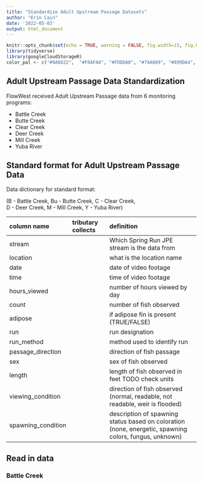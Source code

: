 ```yaml
---
title: "Standardize Adult Upstream Passage Datasets"
author: "Erin Cain"
date: '2022-05-03'
output: html_document
---
```


```r
knitr::opts_chunk$set(echo = TRUE, warning = FALSE, fig.width=15, fig.height=10)
library(tidyverse)
library(googleCloudStorageR)
color_pal <- c("#9A8822",  "#F8AFA8", "#FDDDA0", "#74A089", "#899DA4", "#446455", "#DC863B", "#C93312")
```

## Adult Upstream Passage Data Standardization

FlowWest received Adult Upstream Passage data from 6 monitoring programs:

-   Battle Creek
-   Butte Creek
-   Clear Creek
-   Deer Creek
-   Mill Creek
-   Yuba River

## Standard format for Adult Upstream Passage Data

Data dictionary for standard format:

(B - Battle Creek, Bu - Butte Creek, C - Clear Creek,  
D - Deer Creek, M - Mill Creek, Y - Yuba River)

| column name        | tributary collects | definition                                                                                             |
|:-------------------|:--------------|:------------------------------------|
| stream             |                    | Which Spring Run JPE stream is the data from                                                           |
| location           |                    | what is the location name                                                                              |
| date               |                    | date of video footage                                                                                  |
| time               |                    | time of video footage                                                                                  |
| hours_viewed       |                    | number of hours viewed by day                                                                          |
| count              |                    | number of fish observed                                                                                |
| adipose            |                    | if adipose fin is present (TRUE/FALSE)                                                                 |
| run                |                    | run designation                                                                                        |
| run_method         |                    | method used to identify run                                                                            |
| passage_direction  |                    | direction of fish passage                                                                              |
| sex                |                    | sex of fish observed                                                                                   |
| length             |                    | length of fish observed in feet TODO check units                                                       |
| viewing_condition  |                    | direction of fish observed (normal, readable, not readable, weir is flooded)                           |
| spawning_condition |                    | description of spawning status based on coloration (none, energetic, spawning colors, fungus, unknown) |

## Read in data {.tabset}

### Battle Creek

